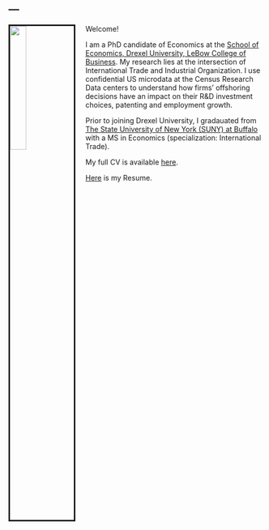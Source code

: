 ---
---

<link rel="stylesheet" href="styles.css" type="text/css">

<img src="me.jpg" style="width:25%; border:03px solid; margin-right: 20px" align="left">

Welcome! 

I am a PhD candidate of Economics at the [School of Economics, Drexel University, LeBow College of Business](https://www.lebow.drexel.edu/faculty-and-research/disciplines/economics). My research lies at the intersection of International Trade and Industrial Organization. I use confidential US microdata at the Census Research Data centers to understand how firms' offshoring decisions have an impact on their R&D investment choices, patenting and employment growth.

Prior to joining Drexel University, I gradauated from [The State University of New York (SUNY) at Buffalo](https://arts-sciences.buffalo.edu/economics.html) with a MS in Economics (specialization: International Trade).

My full CV is available [here](files/CV.pdf).

[Here](files/Resume.pdf) is my Resume.

